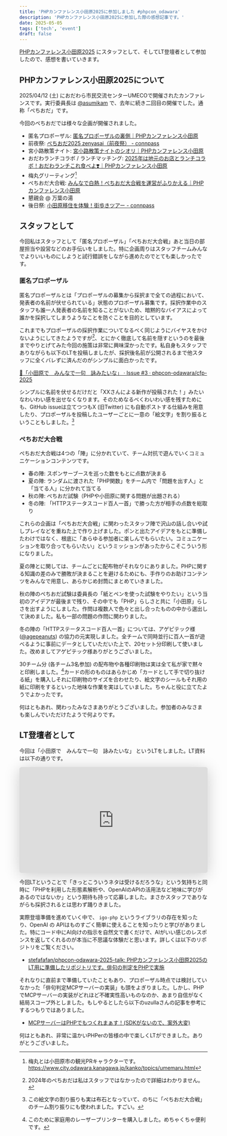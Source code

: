 ```yaml
---
title: 'PHPカンファレンス小田原2025に参加しました #phpcon_odawara'
description: 'PHPカンファレンス小田原2025に参加した際の感想記事です。'
date: 2025-05-05
tags: ['tech', 'event']
draft: false
---
```


[PHPカンファレンス小田原2025](https://phpcon-odawara.jp/2025/) にスタッフとして、そしてLT登壇者として参加したので、感想を書いていきます。

## PHPカンファレンス小田原2025について

2025/04/12 (土) におだわら市民交流センターUMECOで開催されたカンファレンスです。実行委員長は [@asumikam](https://x.com/asumikam) で、去年に続き二回目の開催でした。通称「ぺちおだ」です。

今回のぺちおだでは様々な企画が開催されました。

- 匿名プロポーザル: [匿名プロポーザルの裏側｜PHPカンファレンス小田原](https://note.com/phpcon_odawara/n/nc825af34c3de)
- 前夜祭: [ぺちおだ2025 zenyasai（前夜祭） - connpass](https://phpcon-odawara.connpass.com/event/338461/)
- 宮小路散策ナイト: [宮小路散策ナイトのシオリ｜PHPカンファレンス小田原](https://note.com/phpcon_odawara/n/n2e52fd8b723f)
- おだわランチコラボ / ランチマッチング: [2025年は地元のお店とランチコラボ！おだわランチこれ食べよ❣️｜PHPカンファレンス小田原](https://note.com/phpcon_odawara/n/n8fb5d67e604c)
- 梅丸グリーティング[^1]
- ぺちおだ大合戦: [みんなで白熱！ぺちおだ大合戦を運営がふりかえる｜PHPカンファレンス小田原](https://note.com/phpcon_odawara/n/n0c78b00d78d6)
- 懇親会 @ 万葉の湯
- 後日祭: [小田原移住を体験！街歩きツアー - connpass](https://phpcon-odawara.connpass.com/event/339792/)

## スタッフとして

今回私はスタッフとして「匿名プロポーザル」「ぺちおだ大合戦」あと当日の部屋担当や設営などのお手伝いをしました。特に企画周りはスタッフチームみんなでよりいいものにしようと試行錯誤をしながら進めたのでとても楽しかったです。

### 匿名プロポーザル

匿名プロポーザルとは「プロポーザルの募集から採択まで全ての過程において、発表者の名前が伏せられている」状態のプロポーザル募集です。採択作業中のスタッフも誰一人発表者の名前を知ることがないため、暗黙的なバイアスによって誰かを採択してしまうようなことを防ぐことを目的としています。

これまでもプロポーザルの採択作業についてなるべく同じようにバイヤスをかけないようにしてきたようですが[^2]、とにかく徹底して名前を隠すというのを最後までやりとげてみた今回の施策は非常に興味深かったです。私自身もスタッフでありながらも以下のLTを投稿しましたが、採択後名前が公開されるまで他スタッフに全くバレずに済んだのがシンプルに面白かったです。

[🦍「小田原で　みんなで一句　詠みたいな」 · Issue #3 · phpcon-odawara/cfp-2025](https://github.com/phpcon-odawara/cfp-2025/issues/3)

シンプルに名前を伏せるだけだと「XXさんによる新作が投稿された！」みたいなわいわい感を出せなくなります。そのためなるべくわいわい感を残すためにも、GitHub issueは立てつつもX (旧Twitter) にも自動ポストする仕組みを用意したり、プロポーザルを投稿したユーザーごとに一意の「絵文字」を割り振るということもしました。[^3]

### ぺちおだ大合戦

ぺちおだ大合戦は4つの「陣」に分かれていて、チーム対抗で遊んでいくコミュニケーションコンテンツです。

- 春の陣: スポンサーブースを巡った数をもとに点数が決まる
- 夏の陣: ランダムに渡された「PHP関数」をチーム内で「問題を出す人」と「当てる人」に分かれて当てる
- 秋の陣: ぺちおだ試験（PHPや小田原に関する問題が出題される）
- 冬の陣: 「HTTPステータスコード百人一首」で勝った方が相手の点数を総取り

これらの企画は「ぺちおだ大合戦」に関わったスタッフ陣で沢山の話し合いや試しプレイなどを重ねた上で作り上げました。ポンと出たアイデアをもとに準備したわけではなく、根底に「あらゆる参加者に楽しんでもらいたい。コミュニケーションを取り合ってもらいたい」というミッションがあったからこそこういう形になりました。

夏の陣とに関しては、チームごとに配布物がそれなりにありました。PHPに関する知識の差のみで勝敗が決まることを避けるためにも、手作りのお助けコンテンツをみんなで用意し、あらかじめ封筒にまとめていきました。

秋の陣のぺちおだ試験は委員長の「紙とペンを使った試験をやりたい」という当初のアイデアが最後まで残り、その中でも「PHP」らしさと共に「小田原」らしさを出すようにしました。作問は複数人で色々と出し合ったものの中から選出して決めました。私も一部の問題の作問に関わりました。

冬の陣の「HTTPステータスコード百人一首」については、アゲピテック様 ([@agepeanuts](https://x.com/agepeanuts)) の協力の元実現しました。全チームで同時並行に百人一首が遊べるように事前にデータとしていただいた上で、20セット分印刷して使いました。改めましてアゲピテック様ありがとうございました。

30チーム分 (各チーム3名参加) の配布物や各種印刷物は実は全て私が家で黙々と印刷しました。[^4]カードの形のものはあらかじめ「カードとして手で切り抜ける紙」を購入しそれに印刷物のサイズを合わせたり、絵文字のシールもそれ用の紙に印刷をするといった地味な作業を実はしていました。ちゃんと役に立てたようでよかったです。

何はともあれ、関わったみなさまありがとうございました。参加者のみなさまも楽しんでいただけたようで何よりです。

## LT登壇者として

今回は「小田原で　みんなで一句　詠みたいな」 というLTをしました。LT資料は以下の通りです。

<iframe class="speakerdeck-iframe" frameborder="0" src="https://speakerdeck.com/player/e40690970b314a59bd6b887e6940a9ae" title="小田原でみんなで一句詠みたいな #phpcon_odawara" allowfullscreen="true" style="border: 0px; background: padding-box padding-box rgba(0, 0, 0, 0.1); margin: 0px; padding: 0px; border-radius: 6px; box-shadow: rgba(0, 0, 0, 0.2) 0px 5px 40px; width: 100%; height: auto; aspect-ratio: 560 / 315;" data-ratio="1.7777777777777777"></iframe>

今回LTということで「きっとこういうネタは受けるだろうな」という気持ちと同時に「PHPを利用した形態素解析や、OpenAIのAPIの活用法など地味に学びがあるのではないか」という期待も持って応募しました。まさかスタッフでありながらも採択されるとは思わず踊りきました。

実際登壇準備を進めていく中で、 `igo-php` というライブラリの存在を知ったり、OpenAI の APIはものすごく簡単に使えることを知ったりと学びがありました。特にコード中にAI向けの指示を自然文で書くだけで、AIがいい感じのレスポンスを返してくれるのが本当に不思議な体験だと思います。詳しくは以下のリポジトリをご覧ください。

- [stefafafan/phpcon-odawara-2025-talk: PHPカンファレンス小田原2025のLT用に準備したリポジトリです。俳句の判定をPHPで実施](https://github.com/stefafafan/phpcon-odawara-2025-talk)

それなりに直前まで準備していたこともあり、プロポーザル時点では検討していなかった「俳句判定MCPサーバーの実装」も頭をよぎりました。しかし、PHPでMCPサーバーの実装がどれほど不確実性高いものなのか、あまり自信がなく結局スコープ外としました。もしやるとしたら以下のuzullaさんの記事を参考にするつもりではありました。

- [MCPサーバーはPHPでもつくれまぁす！(SDKがないので、案外大変)](https://zenn.dev/uzulla/articles/8cc4786ba6e652)

何はともあれ、非常に温かいPHPerの皆様の中で楽しくLTができました。ありがとうございました。

[^1]: 梅丸とは小田原市の観光PRキャラクターです。 https://www.city.odawara.kanagawa.jp/kanko/topics/umemaru.html
[^2]: 2024年のぺちおだは私はスタッフではなかったので詳細はわかりません。
[^3]: この絵文字の割り振りも実は布石となっていて、のちに「ぺちおだ大合戦」のチーム割り振りにも使われました。すごい。
[^4]: このために家庭用のレーザープリンターを購入しました。めちゃくちゃ便利です。